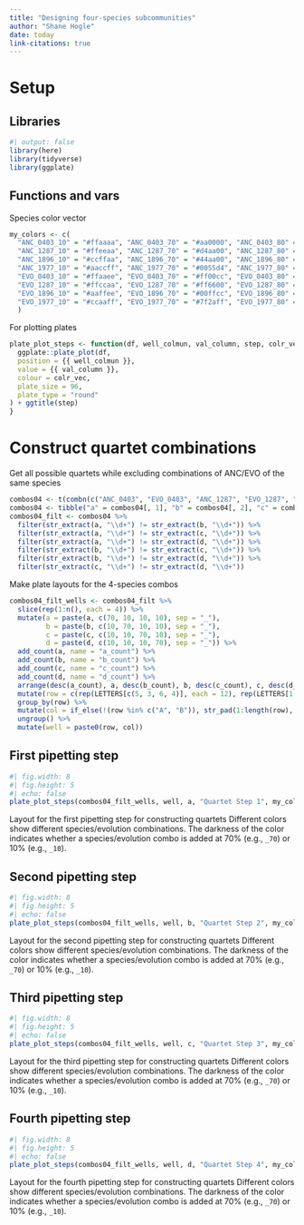```yaml
---
title: "Designing four-species subcommunities"
author: "Shane Hogle"
date: today
link-citations: true
---
```


# Setup

## Libraries
```r
#| output: false
library(here)
library(tidyverse)
library(ggplate)
```

## Functions and vars

Species color vector
```r
my_colors <- c(
  "ANC_0403_10" = "#ffaaaa", "ANC_0403_70" = "#aa0000", "ANC_0403_80" = "#aa0000", "ANC_0403_90" = "#aa0000", 
  "ANC_1287_10" = "#ffeeaa", "ANC_1287_70" = "#d4aa00", "ANC_1287_80" = "#d4aa00", "ANC_1287_90" = "#d4aa00", 
  "ANC_1896_10" = "#ccffaa", "ANC_1896_70" = "#44aa00", "ANC_1896_80" = "#44aa00", "ANC_1896_90" = "#44aa00", 
  "ANC_1977_10" = "#aaccff", "ANC_1977_70" = "#0055d4", "ANC_1977_80" = "#0055d4", "ANC_1977_90" = "#0055d4",
  "EVO_0403_10" = "#ffaaee", "EVO_0403_70" = "#ff00cc", "EVO_0403_80" = "#ff00cc", "EVO_0403_90" = "#ff00cc", 
  "EVO_1287_10" = "#ffccaa", "EVO_1287_70" = "#ff6600", "EVO_1287_80" = "#ff6600", "EVO_1287_90" = "#ff6600", 
  "EVO_1896_10" = "#aaffee", "EVO_1896_70" = "#00ffcc", "EVO_1896_80" = "#00ffcc", "EVO_1896_90" = "#00ffcc", 
  "EVO_1977_10" = "#ccaaff", "EVO_1977_70" = "#7f2aff", "EVO_1977_80" = "#7f2aff", "EVO_1977_90" = "#7f2aff"
  )
```

For plotting plates
```r
plate_plot_steps <- function(df, well_colmun, val_column, step, colr_vec){
  ggplate::plate_plot(df,
  position = {{ well_colmun }},
  value = {{ val_column }},
  colour = colr_vec,
  plate_size = 96,
  plate_type = "round"
) + ggtitle(step)
}
```

# Construct quartet combinations

Get all possible quartets while excluding combinations of ANC/EVO of the same species

```r
combos04 <- t(combn(c("ANC_0403", "EVO_0403", "ANC_1287", "EVO_1287", "ANC_1896", "EVO_1896", "ANC_1977", "EVO_1977"),  4))
combos04 <- tibble("a" = combos04[, 1], "b" = combos04[, 2], "c" = combos04[, 3], "d" = combos04[, 4])
combos04_filt <- combos04 %>%
  filter(str_extract(a, "\\d+") != str_extract(b, "\\d+")) %>% 
  filter(str_extract(a, "\\d+") != str_extract(c, "\\d+")) %>% 
  filter(str_extract(a, "\\d+") != str_extract(d, "\\d+")) %>% 
  filter(str_extract(b, "\\d+") != str_extract(c, "\\d+")) %>%
  filter(str_extract(b, "\\d+") != str_extract(d, "\\d+")) %>% 
  filter(str_extract(c, "\\d+") != str_extract(d, "\\d+"))
```

Make plate layouts for the 4-species combos

```r
combos04_filt_wells <- combos04_filt %>% 
  slice(rep(1:n(), each = 4)) %>%
  mutate(a = paste(a, c(70, 10, 10, 10), sep = "_"),
         b = paste(b, c(10, 70, 10, 10), sep = "_"),
         c = paste(c, c(10, 10, 70, 10), sep = "_"),
         d = paste(d, c(10, 10, 10, 70), sep = "_")) %>% 
  add_count(a, name = "a_count") %>% 
  add_count(b, name = "b_count") %>% 
  add_count(c, name = "c_count") %>% 
  add_count(d, name = "d_count") %>% 
  arrange(desc(a_count), a, desc(b_count), b, desc(c_count), c, desc(d_count), d) %>%
  mutate(row = c(rep(LETTERS[c(5, 3, 6, 4)], each = 12), rep(LETTERS[1:2], each = 8))) %>% 
  group_by(row) %>% 
  mutate(col = if_else(!(row %in% c("A", "B")), str_pad(1:length(row), 2, pad = "0"), str_pad(1:length(row)+4, 2, pad = "0"))) %>% 
  ungroup() %>%
  mutate(well = paste0(row, col))
```

## First pipetting step

::: {#fig-01}
```r
#| fig.width: 8
#| fig.height: 5
#| echo: false
plate_plot_steps(combos04_filt_wells, well, a, "Quartet Step 1", my_colors)
```
Layout for the first pipetting step for constructing quartets Different colors show different species/evolution combinations. The darkness of the color indicates whether a species/evolution combo is added at 70% (e.g., `_70`) or 10% (e.g., `_10`).
:::

## Second pipetting step

::: {#fig-02}
```r
#| fig.width: 8
#| fig.height: 5
#| echo: false
plate_plot_steps(combos04_filt_wells, well, b, "Quartet Step 2", my_colors)
```
Layout for the second pipetting step for constructing quartets Different colors show different species/evolution combinations. The darkness of the color indicates whether a species/evolution combo is added at 70% (e.g., `_70`) or 10% (e.g., `_10`).
:::

## Third pipetting step

::: {#fig-03}
```r
#| fig.width: 8
#| fig.height: 5
#| echo: false
plate_plot_steps(combos04_filt_wells, well, c, "Quartet Step 3", my_colors)
```
Layout for the third pipetting step for constructing quartets Different colors show different species/evolution combinations. The darkness of the color indicates whether a species/evolution combo is added at 70% (e.g., `_70`) or 10% (e.g., `_10`).
:::

## Fourth pipetting step

::: {#fig-04}
```r
#| fig.width: 8
#| fig.height: 5
#| echo: false
plate_plot_steps(combos04_filt_wells, well, d, "Quartet Step 4", my_colors)
```
Layout for the fourth pipetting step for constructing quartets Different colors show different species/evolution combinations. The darkness of the color indicates whether a species/evolution combo is added at 70% (e.g., `_70`) or 10% (e.g., `_10`).
:::